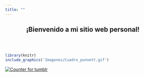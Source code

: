 ```yaml
---
title: ""
---
```


<center>
<h2>**¡Bienvenido a mi sitio web personal!**</h1>
</center>

<br>
<br>

<!-- la imagen la saque de esta página de gifs muy bonitos!!!!: https://www.amoebasisters.com/ -->
```r
library(knitr)
include_graphics('Imagenes/Cuadro_punnett.gif')
```

<!-- hitwebcounter Code START -->
<a href="http://www.hitwebcounter.com" target="_blank">
<img src="http://hitwebcounter.com/counter/counter.php?page=7133225&style=0001&nbdigits=5&type=page&initCount=0" title="Counter for tumblr" Alt="Counter for tumblr"   border="0" >
</a>                                        <br/>
                                        <!-- hitwebcounter.com --><a href="http://www.hitwebcounter.com" title="" 
                                        target="_blank" style="font-family: ; 
                                        font-size: px; color: #; text-decoration:  ;">
                                        </a>   
                            
